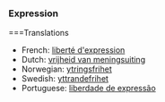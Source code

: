 ===Expression===

===Translations
*French: [[liberté d'expression]]
*Dutch: [[vrijheid van meningsuiting]]
*Norwegian: [[ytringsfrihet]]
*Swedish: [[yttrandefrihet]]
*Portuguese: [[liberdade de expressão]]
